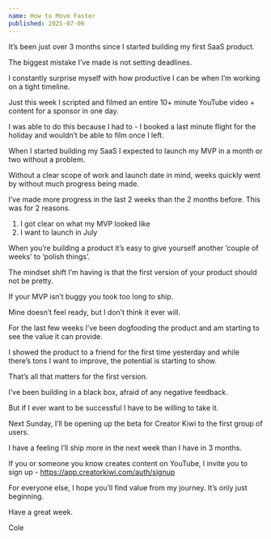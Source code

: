 ```yaml
---
name: How to Move Faster
published: 2025-07-06
---
```


It’s been just over 3 months since I started building my first SaaS product.

The biggest mistake I’ve made is not setting deadlines.

I constantly surprise myself with how productive I can be when I’m working on a tight timeline.

Just this week I scripted and filmed an entire 10+ minute YouTube video + content for a sponsor in one day.

I was able to do this because I had to - I booked a last minute flight for the holiday and wouldn’t be able to film once I left.

When I started building my SaaS I expected to launch my MVP in a month or two without a problem.

Without a clear scope of work and launch date in mind, weeks quickly went by without much progress being made.

I’ve made more progress in the last 2 weeks than the 2 months before. This was for 2 reasons.

1. I got clear on what my MVP looked like
2. I want to launch in July

When you’re building a product it’s easy to give yourself another ‘couple of weeks’ to ‘polish things’.

The mindset shift I’m having is that the first version of your product should not be pretty.

If your MVP isn’t buggy you took too long to ship.

Mine doesn’t feel ready, but I don’t think it ever will.

For the last few weeks I’ve been dogfooding the product and am starting to see the value it can provide.

I showed the product to a friend for the first time yesterday and while there’s tons I want to improve, the potential is starting to show.

That’s all that matters for the first version.

I’ve been building in a black box, afraid of any negative feedback.

But if I ever want to be successful I have to be willing to take it.

Next Sunday, I’ll be opening up the beta for Creator Kiwi to the first group of users.

I have a feeling I’ll ship more in the next week than I have in 3 months.

If you or someone you know creates content on YouTube, I invite you to sign up - https://app.creatorkiwi.com/auth/signup

For everyone else, I hope you’ll find value from my journey. It’s only just beginning.

Have a great week.

Cole
